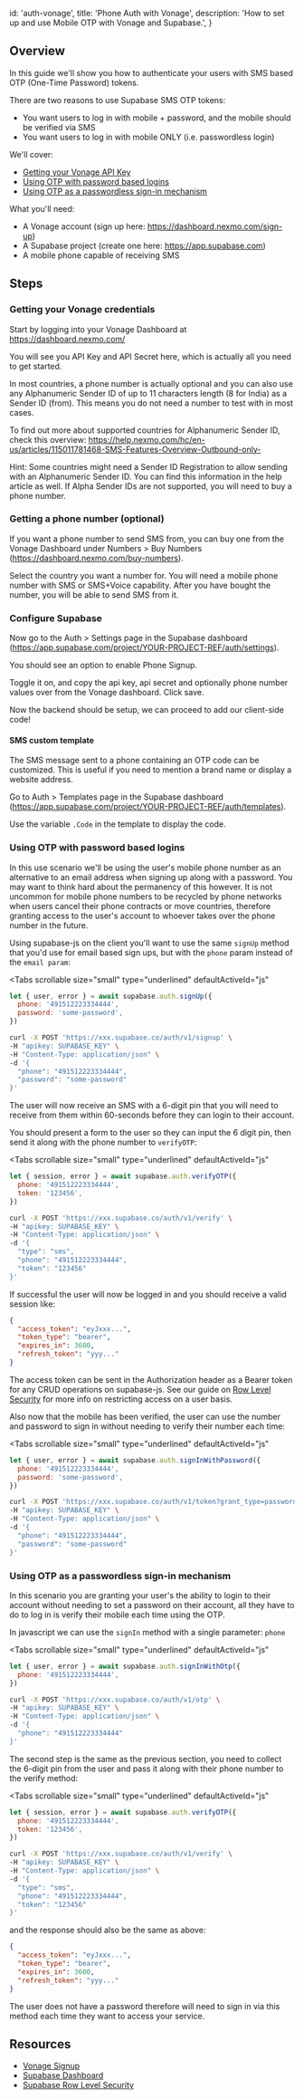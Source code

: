 
  id: 'auth-vonage',
  title: 'Phone Auth with Vonage',
  description: 'How to set up and use Mobile OTP with Vonage and Supabase.',
}

## Overview

In this guide we'll show you how to authenticate your users with SMS based OTP (One-Time Password) tokens.

There are two reasons to use Supabase SMS OTP tokens:

- You want users to log in with mobile + password, and the mobile should be verified via SMS
- You want users to log in with mobile ONLY (i.e. passwordless login)

We'll cover:

- [Getting your Vonage API Key](#finding-your-vonage-api-key)
- [Using OTP with password based logins](#using-otp-with-password-based-logins)
- [Using OTP as a passwordless sign-in mechanism](#using-otp-as-a-passwordless-sign-in-mechanism)

What you'll need:

- A Vonage account (sign up here: https://dashboard.nexmo.com/sign-up)
- A Supabase project (create one here: https://app.supabase.com)
- A mobile phone capable of receiving SMS

## Steps

### Getting your Vonage credentials

Start by logging into your Vonage Dashboard at https://dashboard.nexmo.com/

You will see you API Key and API Secret here, which is actually all you need to get started.

In most countries, a phone number is actually optional and you can also use any Alphanumeric Sender ID of up to 11 characters length (8 for India) as a Sender ID (from). This means you do not need a number to test with in most cases.

To find out more about supported countries for Alphanumeric Sender ID, check this overview: https://help.nexmo.com/hc/en-us/articles/115011781468-SMS-Features-Overview-Outbound-only-

Hint: Some countries might need a Sender ID Registration to allow sending with an Alphanumeric Sender ID. You can find this information in the help article as well. If Alpha Sender IDs are not supported, you will need to buy a phone number.

### Getting a phone number (optional)

If you want a phone number to send SMS from, you can buy one from the Vonage Dashboard under Numbers > Buy Numbers (https://dashboard.nexmo.com/buy-numbers).

Select the country you want a number for. You will need a mobile phone number with SMS or SMS+Voice capability. After you have bought the number, you will be able to send SMS from it.

### Configure Supabase

Now go to the Auth > Settings page in the Supabase dashboard (https://app.supabase.com/project/YOUR-PROJECT-REF/auth/settings).

You should see an option to enable Phone Signup.

Toggle it on, and copy the api key, api secret and optionally phone number values over from the Vonage dashboard. Click save.

Now the backend should be setup, we can proceed to add our client-side code!

#### SMS custom template

The SMS message sent to a phone containing an OTP code can be customized. This is useful if you need to mention a brand name or display a website address.

Go to Auth > Templates page in the Supabase dashboard (https://app.supabase.com/project/YOUR-PROJECT-REF/auth/templates).

Use the variable `.Code` in the template to display the code.

### Using OTP with password based logins

In this use scenario we'll be using the user's mobile phone number as an alternative to an email address when signing up along with a password. You may want to think hard about the permanency of this however. It is not uncommon for mobile phone numbers to be recycled by phone networks when users cancel their phone contracts or move countries, therefore granting access to the user's account to whoever takes over the phone number in the future.

Using supabase-js on the client you'll want to use the same `signUp` method that you'd use for email based sign ups, but with the `phone` param instead of the `email param`:

<Tabs
  scrollable
  size="small"
  type="underlined"
  defaultActiveId="js"
>
<TabPanel id="js" label="JavaScript">

```js
let { user, error } = await supabase.auth.signUp({
  phone: '491512223334444',
  password: 'some-password',
})
```

</TabPanel>
<TabPanel id="http" label="HTTP">

```bash
curl -X POST 'https://xxx.supabase.co/auth/v1/signup' \
-H "apikey: SUPABASE_KEY" \
-H "Content-Type: application/json" \
-d '{
  "phone": "491512223334444",
  "password": "some-password"
}'
```

</TabPanel>
</Tabs>

The user will now receive an SMS with a 6-digit pin that you will need to receive from them within 60-seconds before they can login to their account.

You should present a form to the user so they can input the 6 digit pin, then send it along with the phone number to `verifyOTP`:

<Tabs
  scrollable
  size="small"
  type="underlined"
  defaultActiveId="js"
>
<TabPanel id="js" label="JavaScript">

```js
let { session, error } = await supabase.auth.verifyOTP({
  phone: '491512223334444',
  token: '123456',
})
```

</TabPanel>
<TabPanel id="http" label="HTTP">

```bash
curl -X POST 'https://xxx.supabase.co/auth/v1/verify' \
-H "apikey: SUPABASE_KEY" \
-H "Content-Type: application/json" \
-d '{
  "type": "sms",
  "phone": "491512223334444",
  "token": "123456"
}'
```

</TabPanel>
</Tabs>

If successful the user will now be logged in and you should receive a valid session like:

```json
{
  "access_token": "eyJxxx...",
  "token_type": "bearer",
  "expires_in": 3600,
  "refresh_token": "yyy..."
}
```

The access token can be sent in the Authorization header as a Bearer token for any CRUD operations on supabase-js. See our guide on [Row Level Security](/docs/guides/auth#row-level-security) for more info on restricting access on a user basis.

Also now that the mobile has been verified, the user can use the number and password to sign in without needing to verify their number each time:

<Tabs
  scrollable
  size="small"
  type="underlined"
  defaultActiveId="js"
>
<TabPanel id="js" label="JavaScript">

```js
let { user, error } = await supabase.auth.signInWithPassword({
  phone: '491512223334444',
  password: 'some-password',
})
```

</TabPanel>
<TabPanel id="http" label="HTTP">

```bash
curl -X POST 'https://xxx.supabase.co/auth/v1/token?grant_type=password' \
-H "apikey: SUPABASE_KEY" \
-H "Content-Type: application/json" \
-d '{
  "phone": "491512223334444",
  "password": "some-password"
}'
```

</TabPanel>
</Tabs>

### Using OTP as a passwordless sign-in mechanism

In this scenario you are granting your user's the ability to login to their account without needing to set a password on their account, all they have to do to log in is verify their mobile each time using the OTP.

In javascript we can use the `signIn` method with a single parameter: `phone`

<Tabs
  scrollable
  size="small"
  type="underlined"
  defaultActiveId="js"
>
<TabPanel id="js" label="JavaScript">

```js
let { user, error } = await supabase.auth.signInWithOtp({
  phone: '491512223334444',
})
```

</TabPanel>
<TabPanel id="http" label="HTTP">

```bash
curl -X POST 'https://xxx.supabase.co/auth/v1/otp' \
-H "apikey: SUPABASE_KEY" \
-H "Content-Type: application/json" \
-d '{
  "phone": "491512223334444"
}'
```

</TabPanel>
</Tabs>

The second step is the same as the previous section, you need to collect the 6-digit pin from the user and pass it along with their phone number to the verify method:

<Tabs
  scrollable
  size="small"
  type="underlined"
  defaultActiveId="js"
>
<TabPanel id="js" label="JavaScript">

```js
let { session, error } = await supabase.auth.verifyOTP({
  phone: '491512223334444',
  token: '123456',
})
```

</TabPanel>
<TabPanel id="http" label="HTTP">

```bash
curl -X POST 'https://xxx.supabase.co/auth/v1/verify' \
-H "apikey: SUPABASE_KEY" \
-H "Content-Type: application/json" \
-d '{
  "type": "sms",
  "phone": "491512223334444",
  "token": "123456"
}'
```

</TabPanel>
</Tabs>

and the response should also be the same as above:

```json
{
  "access_token": "eyJxxx...",
  "token_type": "bearer",
  "expires_in": 3600,
  "refresh_token": "yyy..."
}
```

The user does not have a password therefore will need to sign in via this method each time they want to access your service.

## Resources

- [Vonage Signup](https://dashboard.nexmo.com/sign-up)
- [Supabase Dashboard](https://app.supabase.com)
- [Supabase Row Level Security](/docs/guides/auth#row-level-security)


